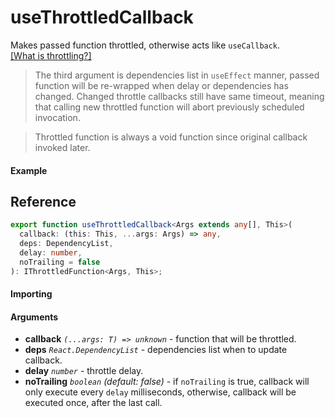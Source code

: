 
<Meta title="Callback/useThrottledCallback" component={Example} />

# useThrottledCallback

Makes passed function throttled, otherwise acts like `useCallback`.  
[\[What is throttling?\]](https://css-tricks.com/debouncing-throttling-explained-examples/#throttle)

> The third argument is dependencies list in `useEffect` manner, passed function will be re-wrapped
> when delay or dependencies has changed. Changed throttle callbacks still have same timeout, meaning
> that calling new throttled function will abort previously scheduled invocation.

> Throttled function is always a void function since original callback invoked later.

#### Example

<Canvas>
  <Story story={Example} inline />
</Canvas>

## Reference

```ts
export function useThrottledCallback<Args extends any[], This>(
  callback: (this: This, ...args: Args) => any,
  deps: DependencyList,
  delay: number,
  noTrailing = false
): IThrottledFunction<Args, This>;
```

#### Importing

<ImportPath />

#### Arguments

- **callback** _`(...args: T) => unknown`_ - function that will be throttled.
- **deps** _`React.DependencyList`_ - dependencies list when to update callback.
- **delay** _`number`_ - throttle delay.
- **noTrailing** _`boolean`_ _(default: false)_ - if `noTrailing` is true, callback will only execute
  every `delay` milliseconds, otherwise, callback will be executed once, after the last call.
